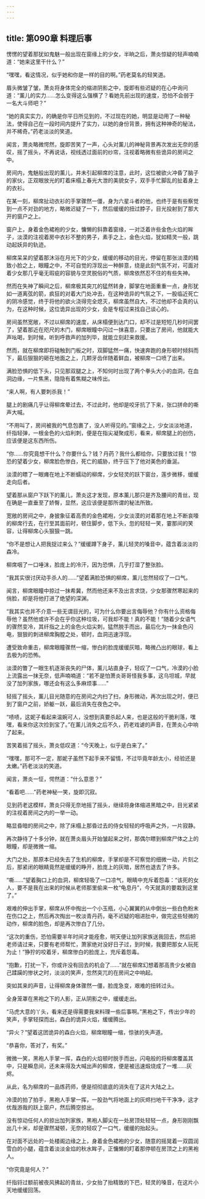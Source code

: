 ```yaml
---
---
---
```

title: 第090章 料理后事
---



愣愣的望着那犹如鬼魅一般出现在窗缘上的少女，半晌之后，萧炎惊疑的轻声喃喃道：“她来这里干什么？”

“嘿嘿，看这情况，似乎她和你是一样的目的啊。”药老莫名的轻笑道。

眉头微皱了皱，萧炎将身体完全的缩进阴影之中，旋即有些迟疑的在心中询问道：“薰儿的实力……怎么变得这么强横了？看她先前出现的速度，恐怕不会弱于一名大斗师吧？”

“她的真实实力，的确是你平日所见到的，不过现在的她，明显是动用了一种秘法，使得自己在一段时间内提升了实力，以她的身份背景，拥有这种神奇的秘法，并不稀奇。”药老淡淡的笑道。

闻言，萧炎略微愕然，旋即苦笑了一声，心头对薰儿的神秘背景再次发出无奈的感叹，摇了摇头，不再说话，视线透过面前的纱帘，注视着略微有些诡异的房间之中。

房间内，鬼魅般出现的薰儿，并未引起柳席的注意，此时，这位被欲火冲昏了脑子的家伙，正双眼放光的盯着床榻上春光大泄的美貌女子，双手手忙脚乱的扯着身上的衣衫。

在某一刻，柳席扯动衣衫的手掌骤然一僵，身为六星斗者的他，也终于是有些察觉到一点不对劲的地方，略微迟疑了一下，然后缓缓的扭过脖子，目光投射到了那大开的窗户之上。

窗户上，身着金色裙袍的少女，慵懒的斜靠着窗缘，一对泛着许些金色火焰的眸子，淡漠的注视着房中衣衫不整的男子，素手之上，金色火焰，犹如精灵一般，跳动起妖异的轨迹。

柳席呆呆的望着那沐浴在月光下的少女，缓缓的移动的目光，停留在那张淡漠的精致小脸之上，眼瞳之中，不可自觉的浮现出一种醉意，绕是此刻气氛不对，可面对着少女那几乎毫无瑕疵的容貌与空灵脱俗的气质，柳席依然忍不住的有些失神。

然而在失神了瞬间之后，柳席极其突兀的猛然转身，脚掌在地面重重一点，身形犹如一道离弦的箭，疯狂的对着大门处冲去，在这种诡异的气氛之下，一股临近死亡的阴冷感觉，终于将他的欲火浇得完全熄灭，柳席虽然自大，不过他却不会真的认为，在这种时候，这位诡异出现的少女，会是专程过来找自己谈心的。

房间虽然宽敞，不过以柳席的速度，从床榻便到达门口，却不过是短短几秒时间罢了，望着那近在咫尺的木门，柳席眼瞳中闪过一抹喜意，只要出了房间，他就能大声吆喝，到时候，听到呼救声的加列毕，就能立刻赶来救援。

然而，就在柳席即将碰触到门板之时，双脚猛然一痛，快速奔跑的身形顿时倾斜而下，最后狠狠的砸在地面之上，几颗牙齿伴随着鲜血，被柳席一口喷了出来。

满脸恐惧的低下头，只见那双腿之上，不知何时出现了两个拳头大小的血洞，在血洞边缘，一片焦黑，隐隐有着焦糊之味传出。

“来人啊，有人要刺杀我！”

腿上的剧痛几乎让得柳席晕过去，不过此时，他却是咬牙抗了下来，张口拼命的嘶声大喊。

“不用叫了，房间被我的气息包裹了，没人听得见的。”窗缘之上，少女淡淡地道，纤指轻弹，一根金色的火焰利刺，便是在指尖凝聚成形，看来，柳席腿上的创伤，应该便是这东西所伤。

“你……你究竟想干什么？你要什么？钱？丹药？我什么都给你，只要放过我！”惊恐的望着少女，柳席脸色惨白，死亡的威胁，终于压下了他对美色的垂涎。

淡漠的瞟了一眼瘫在地上不断蠕动的柳席，少女轻灵的跃下窗台，莲步微移，缓缓走向后者。

望着那从窗户下跃下的薰儿，萧炎这才发现，原本薰儿那只是齐及腰间的青丝，现在确是一直垂至了娇臀，显然，这应该便是那所谓的秘法所致。

宽敞的房间之中，身披象征着高贵的金色裙袍，少女淡漠的对着那在地上不断哀嚎的柳席行去，在行至其面前时，顿住脚步，低下头，忽的轻轻一笑，霎那间的笑容，让得柳席心头狠狠一跳。

“你不是想让人把我捉过来么？”缓缓蹲下身子，薰儿轻灵的嗓音中，蕴含着淡淡的森冷。

柳席咽了一口唾沫，脸庞上的冷汗，因为恐惧，几乎打湿了整张脸。

“我其实很讨厌动手杀人的……”望着满脸恐惧的柳席，薰儿忽然轻叹了一口气。

闻言，柳席眼瞳中掠过一抹希冀，然而他还来不及出言求饶，少女那骤然寒起来的俏脸，却是将他打进了绝望的深渊。

“我其实也并不介意一些无谓目光的，可为什么你要出言侮辱他？你有什么资格侮辱他？虽然他或许不会在乎你这种垃圾，可我却不能！真的不能！”随着少女语气的骤然变冷，其纤指之上的金色火焰尖刺，猛然脱手而出，最后化为一抹金色闪电，狠狠的刺进柳席胸膛之处，顿时，血洞迅速浮现。

遭受致命重击，柳席眼瞳骤然一缩，惨白的脸庞缓缓灰暗，略微凸出的眼球，看上去极为的恐怖。

淡漠的瞥了一眼生机逐渐丧失的尸体，薰儿站直身子，轻叹了一口气，冷漠的小脸上流露出一抹无奈，低声喃喃道：“若不是怕萧炎哥哥怪我多事，这乌坦城，早就没了加列家族，哪还会有这么多麻烦事……”

轻摇了摇头，薰儿目光随意的在房间之内扫了扫，身形微动，再次出现之时，便已到了窗户之前，娇躯一跃，最后消失在夜色之中。

“啧啧，这妮子看起来温婉可人，没想到真要杀起人来，也是这般的干脆利落，嘿嘿，看来你这次捡到宝了。”在薰儿消失之后不久，药老戏谑的声音，在萧炎心中响了起来。

苦笑着摇了摇头，萧炎低叹道：“今天晚上，似乎是白来了。”

“嘿嘿，那可不一定，那妮子虽然下起手来不留情，不过毕竟年龄太小，经验还是太嫩。”药老淡淡的笑道。

闻言，萧炎一怔，愕然道：“什么意思？”

“看着吧……”药老神秘一笑，旋即沉寂。

见到药老这模样，萧炎只得无奈地摇了摇头，继续将身体缩进黑暗之中，目光紧紧的注视着房间之内的一举一动。

略显昏暗的房间之中，除了床榻上那昏过去的侍女轻轻的呼吸声之外，一片寂静。

再次静待了十多分钟，就在萧炎眉头开始皱起来之时，那偶尔瞟到柳席尸体之上的眼瞳，却是微微一缩。

大门之处，那原本已经失去了生机的柳席，手掌却是不可察觉的细微一动，片刻之后，那紧闭的眼睛竟然是缓缓的睁开，脸庞上的灰暗，居然也退去了许多。

“嘶……”望着胸口上的血洞，柳席轻吸了一口凉气，眼睛中充斥着怨毒：“该死的女人，要不是我在出来的时候从老师那里偷来一枚“龟息丹”，今天就真的要栽到这里了。”

艰难的伸出手掌，柳席从怀中掏出一个小玉瓶，小心翼翼的从中倒出一些白色粉末在伤口之上，然后再次掏出一枚淡青丹药，毫不迟疑的咽进肚中，做完这些轻微的动作，柳席的脸色，却是再次惨白了几分。

“这次的重伤，恐怕需要半年时间才能痊愈，明天便让加列家族送我回去，然后把老师请过来，只要有老师帮忙，萧家绝对没好日子过，到时候，我要把那女人玩死为止！”狰狞的咬着牙，柳席惨白的脸庞上，充斥着怨毒。

“抱歉，打扰一下，你或许没有回去的机会了……”就在柳席幻想着那高贵少女被自己蹂躏的惨状之时，淡淡的笑声，忽然突兀的在房间之中响起。

突如其来的声音，让得柳席身体骤然一僵，脸庞急变，艰难的扭转过头。

全身笼罩在黑袍之下的人影，正从阴影之中，缓缓走出。

“马虎大意的丫头，看来还是得需要我来料理一些后事啊。”黑袍之下，传出少年的笑声，手掌轻探而出，森白的诡异火焰，缓缓腾出。

“异火？”望着这团诡异的森白火焰，柳席眼瞳一缩，惊骇的失声道。

“恭喜你，答对了，有奖。”

微微一笑，黑袍人手掌一挥，森白的火焰顿时脱手而出，闪电般的将柳席覆盖其中，只是瞬息间，还未来得及大喊出声的柳席，便是被迅速煅烧成了一堆……灰烬。

从此，名为柳席的一品炼药师，便是彻彻底底的消失在了这片大陆之上。

冷漠的拍了拍手，黑袍人手掌一挥，一股劲气将地面上的灰烬扫地干干净净，这才优哉游哉的跃上窗户，然后腾空掠出。

没有惊动任何人的掠出加列家族，黑袍人脚尖在一处房顶处轻轻一点，身形刚刚飘出几十米，却是骤然凝顿，无奈的轻叹了一口气，缓缓的抬起头。

在对面不远处的一处楼阁边缘之上，身着金色裙袍的少女，随意的摇晃着一双圆润雪白的小腿，蕴含着淡淡金焰的秋水眸子，正慵懒的盯着那停顿在房顶之上的黑袍人。

“你究竟是何人？”

纤指锊过额前被夜风拂起的青丝，少女抬了抬精致的下巴，轻灵的嗓音，在这片小天地缓缓回荡。